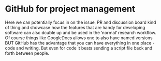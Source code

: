 # GitHub for project management

Here we can potentially focus in on the issue, PR and discussion board kind of thing and showcase how the features that are handy for developing software can also double up and be used in the 'normal' research workflow. Of course things like GoogleDocs allows one to also have named versions BUT GitHub has the advantage that you can have everything in one place - code and writing. But even for code it beats sending a script file back and forth between people.
